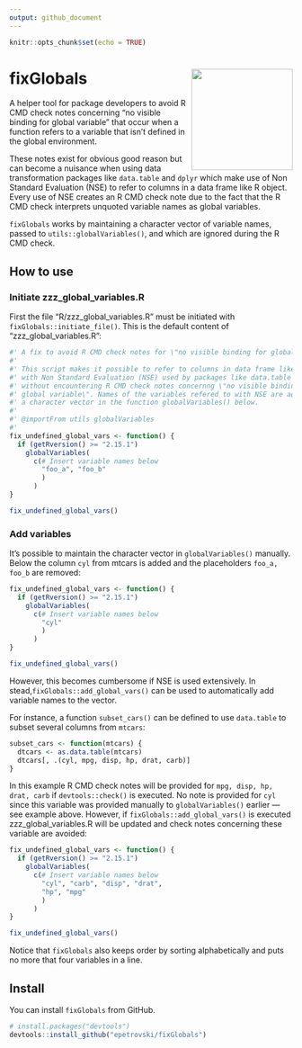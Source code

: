 ```yaml
---
output: github_document
---
```


```r
knitr::opts_chunk$set(echo = TRUE)
```
# fixGlobals <img src="man/figures/logo.png" align ="right" height="180" />

A helper tool for package developers to avoid R CMD check notes concerning "no visible binding for global variable" that occur when a function refers to a variable that isn't defined in the global environment.

These notes exist for obvious good reason but can become a nuisance when using data transformation packages like `data.table` and `dplyr` which make use of Non Standard Evaluation (NSE) to refer to columns in a data frame like R object. Every use of NSE creates an R CMD check note due to the fact that the R CMD check interprets unquoted variable names as global variables.

`fixGlobals` works by maintaining a character vector of variable names, passed to `utils::globalVariables()`, and which are ignored during the R CMD check.

## How to use

### Initiate zzz_global_variables.R

First the file "R/zzz_global_variables.R" must be initiated with `fixGlobals::initiate_file()`. This is the default content of "zzz_global_variables.R":


```r
#' A fix to avoid R CMD check notes for \"no visible binding for global variable\"
#'
#' This script makes it possible to refer to columns in data frame like objects
#' with Non Standard Evaluation (NSE) used by packages like data.table and dplyr
#' without encountering R CMD check notes concernng \"no visible binding for
#' global variable\". Names of the variables refered to with NSE are added to
#' a character vector in the function globalVariables() below.
#' 
#' @importFrom utils globalVariables
#' 
fix_undefined_global_vars <- function() {
  if (getRversion() >= "2.15.1")
    globalVariables(
      c(# Insert variable names below
        "foo_a", "foo_b"
        )
      )
}

fix_undefined_global_vars()

```

### Add variables

It's possible to maintain the character vector in `globalVariables()` manually. Below the column `cyl` from mtcars is added and the placeholders `foo_a, foo_b` are removed:

```r
fix_undefined_global_vars <- function() {
  if (getRversion() >= "2.15.1")
    globalVariables(
      c(# Insert variable names below
        "cyl"
        )
      )
}

fix_undefined_global_vars()

```

However, this becomes cumbersome if NSE is used extensively. In stead,`fixGlobals::add_global_vars()` can be used to automatically add variable names to the vector. 

For instance, a function `subset_cars()` can be defined to use `data.table` to subset several columns from `mtcars`:

```r
subset_cars <- function(mtcars) {
  dtcars <- as.data.table(mtcars)
  dtcars[, .(cyl, mpg, disp, hp, drat, carb)]
}
```

In this example R CMD check notes will be provided for `mpg, disp, hp, drat, carb` if `devtools::check()` is executed. No note is provided for `cyl` since this variable was provided manually to `globalVariables()` earlier — see example above. However, if `fixGlobals::add_global_vars()` is executed zzz_global_variables.R will be updated and check notes concerning these variable are avoided:

```r
fix_undefined_global_vars <- function() {
  if (getRversion() >= "2.15.1")
    globalVariables(
      c(# Insert variable names below
        "cyl", "carb", "disp", "drat", 
        "hp", "mpg"
        )
      )
}

fix_undefined_global_vars()

```

Notice that `fixGlobals` also keeps order by sorting alphabetically and puts no more that four variables in a line.

## Install

You can install `fixGlobals` from GitHub.

```r
# install.packages("devtools")
devtools::install_github("epetrovski/fixGlobals")
```

